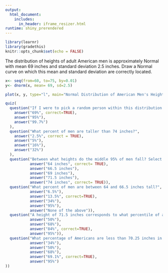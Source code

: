 ```yaml
---
output: 
  html_document:
    includes:
      in_header: iframe_resizer.html
runtime: shiny_prerendered
---
```


```r
library(learnr)
library(gradethis)
knitr::opts_chunk$set(echo = FALSE)
```


The distribution of heights of adult American men is approximately Normal with mean 69 inches and standard deviation 2.5 inches. Draw a Normal curve on which this mean and standard deviation are correctly located. 

```r
x<- seq(from=60, to=75, by=0.01)
y<- dnorm(x, mean= 69, sd=2.5)

plot(x, y, type="l", main="Normal Distribution of American Men's Heights")
```

```r
quiz(
  question("If I were to pick a random person within this distribution of the height of American men, what is the probability that I pick someone between 66.5 inches and 71.5 inches tall?",
    answer("69%", correct=TRUE),
    answer("95%"),
    answer("99.7%")
  ),
  question("What percent of men are taller than 74 inches?",
    answer("2.5%", correct = TRUE),
    answer("5%"),
    answer("16%"),
    answer("32%")
  ),
  question("Between what heights do the middle 95% of men fall? Select BOTH lower and upper bounds.",
           answer("64 inches", correct= TRUE),
           answer("66.5 inches"),
           answer("69 inches"),
           answer("71.5 inches"),
           answer("74 inches", correct= TRUE)),
  question("What percent of men are between 64 and 66.5 inches tall?",
           answer("6.5%"),
           answer("13.5%", correct=TRUE),
           answer("34%"),
           answer("95%"),
           answer("None of the above")),
  question("A height of 71.5 inches corresponds to what percentile of adult male American heights?",
           answer("50%"),
           answer("68%"),
           answer("84%", correct=TRUE),
           answer("95%")),
  question("What percentage of Americans are less than 70.25 inches in height?",
           answer("34%"),
           answer("50%"),
           answer("68%"),
           answer("69.1%", correct=TRUE),
           answer("95%")
))
```


